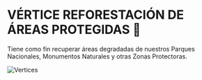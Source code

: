 

<SEO title="Reforestación de Áreas Protegidas"/>





# VÉRTICE REFORESTACIÓN DE ÁREAS PROTEGIDAS 🌳

Tiene como fin recuperar áreas degradadas de nuestros Parques Nacionales, Monumentos Naturales y otras Zonas Protectoras.

![Vertices](/assets/Vértice_Reforestación_de_Áreas_Protegidas[1].png)
